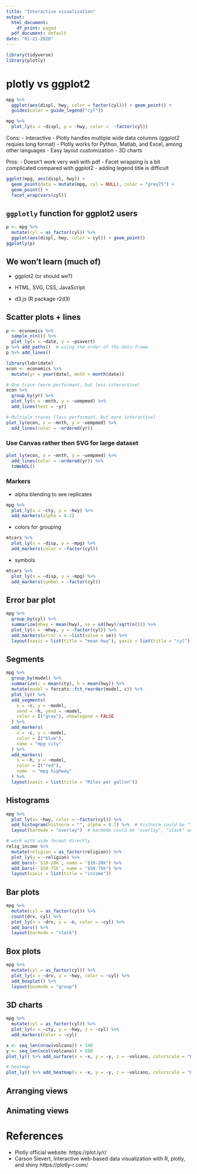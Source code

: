 ```yaml
---
title: "Interactive visualization"
output:
  html_document:
    df_print: paged
  pdf_document: default
date: "01-21-2020"
---
```


```r
library(tidyverse)
library(plotly)
```

# plotly vs ggplot2

```r
mpg %>%
  ggplot(aes(displ, hwy, color = factor(cyl))) + geom_point() +
  guides(color = guide_legend("cyl"))
```

```r
mpg %>% 
  plot_ly(x = ~displ, y = ~hwy, color =  ~factor(cyl))
```

Cons:
- Interactive 
- Plotly handles multiple wide data columns (ggplot2 requies long format)
- Plotly works for Python, Matlab, and Excel, among other languages
- Easy layout customization
- 3D charts

Pros:
- Doesn't work very well with pdf
- Facet wrapping is a bit complicated compared with ggplot2
- adding legend title is difficult


```r
ggplot(mpg, aes(displ, hwy)) + 
  geom_point(data = mutate(mpg, cyl = NULL), color = "grey75") +
  geom_point() +
  facet_wrap(vars(cyl))
```



## `ggplotly` function for ggplot2 users

```r
p <- mpg %>%
  mutate(cyl = as_factor(cyl)) %>%
  ggplot(aes(displ, hwy, color = cyl)) + geom_point()
ggplotly(p)
```


## We won't learn (much of)

- ggplot2 (or should we?)

- HTML, SVG, CSS, JavaScript

- d3.js (R package r2d3)


## Scatter plots + lines

```r
p <- economics %>%
  sample_n(n()) %>%
  plot_ly(x = ~date, y = ~psavert)
p %>% add_paths()  # using the order of the data frame 
p %>% add_lines() 
```


```r
library(lubridate)
econ <- economics %>%
  mutate(yr = year(date), mnth = month(date))

# One trace (more performant, but less interactive)
econ %>%
  group_by(yr) %>%
  plot_ly(x = ~mnth, y = ~uempmed) %>%
  add_lines(text = ~yr)

# Multiple traces (less performant, but more interactive)
plot_ly(econ, x = ~mnth, y = ~uempmed) %>%
  add_lines(color = ~ordered(yr))
```

### Use Canvas rather then SVG for large dataset

```r
plot_ly(econ, x = ~mnth, y = ~uempmed) %>%
  add_lines(color = ~ordered(yr)) %>%
  toWebGL()
```


### Markers

- alpha blending to see replicates

```r
mpg %>% 
  plot_ly(x = ~cty, y = ~hwy) %>% 
  add_markers(alpha = 0.2)
```


- colors for grouping

```r
mtcars %>% 
  plot_ly(x = ~disp, y = ~mpg) %>% 
  add_markers(color = ~factor(cyl))
```

- symbols

```r
mtcars %>% 
  plot_ly(x = ~disp, y = ~mpg) %>% 
  add_markers(symbol = ~factor(cyl))
```

## Error bar plot


```r
mpg %>% 
  group_by(cyl) %>%
  summarize(mhwy = mean(hwy), se = sd(hwy)/sqrt(n())) %>%
  plot_ly(x = ~mhwy, y = ~factor(cyl)) %>%
  add_markers(error_x = ~list(value = se)) %>%
  layout(xaxis = list(title = "mean hwy"), yaxis = list(title = "cyl"))
```

## Segments

```r
mpg %>%
  group_by(model) %>%
  summarize(c = mean(cty), h = mean(hwy)) %>%
  mutate(model = forcats::fct_reorder(model, c)) %>%
  plot_ly() %>%
  add_segments(
    x = ~c, y = ~model,
    xend = ~h, yend = ~model, 
    color = I("gray"), showlegend = FALSE
  ) %>%
  add_markers(
    x = ~c, y = ~model, 
    color = I("blue"), 
    name = "mpg city"
  ) %>%
  add_markers(
    x = ~h, y = ~model, 
    color = I("red"),
    name  = "mpg highway"
  ) %>%
  layout(xaxis = list(title = "Miles per gallon"))
```



## Histograms


```r
mpg %>%
  plot_ly(x= ~hwy, color = ~factor(cyl)) %>% 
  add_histogram(histnorm = "", alpha = 0.7) %>%  # histnorm could be "", "probability", "density" and "probability density"
  layout(barmode = "overlay")  # barmode could be "overlay", "stack" and "group"
```


```r
# work with wide format directly
relig_income %>% 
  mutate(religion = as_factor(religion)) %>%
  plot_ly(y = ~religion) %>% 
  add_bars(~`$10-20k`, name = "$10-20k") %>%
  add_bars(~`$50-75k`, name = "$50-75k") %>%  
  layout(xaxis = list(title = "income"))
```


## Bar plots

```r
mpg %>%
  mutate(cyl = as_factor(cyl)) %>% 
  count(drv, cyl) %>%
  plot_ly(x = ~drv, y = ~n, color = ~cyl) %>% 
  add_bars() %>% 
  layout(barmode = "stack")
```

## Box plots

```r
mpg %>%
  mutate(cyl = as_factor(cyl)) %>% 
  plot_ly(x = ~drv, y = ~hwy, color = ~cyl) %>% 
  add_boxplot() %>% 
  layout(boxmode = "group")
```

## 3D charts

```r
mpg %>%
  mutate(cyl = as_factor(cyl)) %>%
  plot_ly(x = ~cty, y = ~hwy, z = ~cyl) %>%
  add_markers(color = ~cyl)
```

```r
x <- seq_len(nrow(volcano)) + 100
y <- seq_len(ncol(volcano)) + 500
plot_ly() %>% add_surface(x = ~x, y = ~y, z = ~volcano, colorscale = "Earth")
```

```r
# heatmap
plot_ly() %>% add_heatmap(x = ~x, y = ~y, z = ~volcano, colorscale = "Earth")
```


## Arranging views


## Animating views




# References

- Plotly official website: https://plot.ly/r/
- Carson Sievert, Interactive web-based data visualization with R, plotly, and shiny https://plotly-r.com/